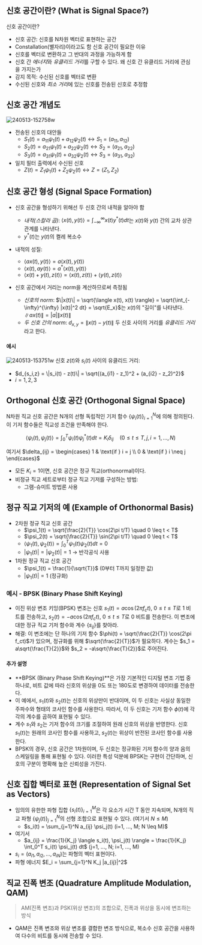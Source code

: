 ## 신호 공간이란? (What is Signal Space?)
신호 공간이란?
- 신호 공간: 신호를 N차원 벡터로 표현하는 공간
- Constallation(별자리)이라고도 함
신호 공간이 필요한 이유
- 신호를 벡터로 변환하고 그 반대의 과정을 가능하게 함
- 신호 간 *에너지*와 *유클리드 거리*를 구할 수 있다.
왜 신호 간 유클리드 거리에 관심을 가지는가
- 감지 목적: 수신된 신호를 벡터로 변환
- 수신된 신호와 *최소 거리*에 있는 신호를 전송된 신호로 추정함

## 신호 공간 개념도
![240513-152758w](/posts/240513-152758.png)
- 전송된 신호의 대안들
	- $S_1(t) = a_{11}\psi_1(t) + a_{12}\psi_2(t) \leftrightarrow S_1 = (a_{11}, a_{12})$
	- $S_2(t) = a_{21}\psi_1(t) + a_{22}\psi_2(t) \leftrightarrow S_2 = (a_{21}, a_{22})$
	- $S_3(t) = a_{31}\psi_1(t) + a_{32}\psi_2(t) \leftrightarrow S_3 = (a_{31}, a_{32})$
- 일치 필터 출력에서 수신된 신호
	- $Z(t) = Z_1\psi_1(t) + Z_2\psi_2(t) \leftrightarrow Z = (Z_1, Z_2)$

## 신호 공간 형성 (Signal Space Formation)
- 신호 공간을 형성하기 위해선 두 신호 간의 내적을 알아야 함
	- *내적(스칼라 곱)*: $\langle x(t), y(t) \rangle = \int_{-\infty}^{\infty} x(t) y^*(t) dt$는 $x(t)$와 $y(t)$ 간의 교차 상관 관계를 나타낸다.
	- $y^*(t)$는 $y(t)$의 켤레 복소수
- 내적의 성질:
	- $\langle ax(t), y(t) \rangle = a \langle x(t), y(t) \rangle$
	- $\langle x(t), ay(t) \rangle = a^* \langle x(t), y(t) \rangle$
	- $\langle x(t) + y(t), z(t) \rangle = \langle x(t), z(t) \rangle + \langle y(t), z(t) \rangle$

- 신호 공간에서 거리는 norm을 계산하므로써 측정됨
	- *신호의 norm*: 
	$\|x(t)\| = \sqrt{\langle x(t), x(t) \rangle} = \sqrt{\int_{-\infty}^{\infty} |x(t)|^2 dt} = \sqrt{E_x}$는 $x(t)$의 "길이"를 나타낸다.
		$\|ax(t)\| = |a|\|x(t)\|$
	- *두 신호 간의 norm*: $d_{x,y} = \|x(t) - y(t)\|$
두 신호 사이의 거리를 *유클리드 거리*라고 한다.

#### 예시
![240513-153751w](/posts/240513-153751.png)
신호 $z(t)$와 $s_i(t)$ 사이의 유클리드 거리:
- $d_{s_i,z} = \|s_i(t) - z(t)\| = \sqrt{(a_{i1} - z_1)^2 + (a_{i2} - z_2)^2}$
- $i = 1, 2, 3$

## Orthogonal 신호 공간 (Orthogonal Signal Space)
N차원 직교 신호 공간은 N개의 선형 독립적인 기저 함수 $\{\psi_i(t)\}_{i=1}^N$에 의해 정의된다. 
이 기저 함수들은 직교성 조건을 만족해야 한다.
<Math>

```math
\langle \psi_i(t), \psi_j(t) \rangle = \int_0^T \psi_i(t) \psi_j^*(t) dt = K_i \delta_{ij} \quad (0 \leq t \leq T, j, i = 1, \ldots, N)
```
</Math>

여기서  $\delta_{ij} = \begin{cases}	1 & \text{if } i = j \\	0 & \text{if } i \neq j	\end{cases}$

- 모든 $K_i = 1$이면, 신호 공간은 정규 직교(orthonormal)이다.
- 비정규 직교 세트로부터 정규 직교 기저를 구성하는 방법:
	- 그램-슈미트 방법론 사용

##	정규 직교 기저의 예 (Example of Orthonormal Basis)
- 2차원 정규 직교 신호 공간
	- $\psi_1(t) = \sqrt{\frac{2}{T}} \cos(2\pi t/T) \quad 0 \leq t < T$
	- $\psi_2(t) = \sqrt{\frac{2}{T}} \sin(2\pi t/T) \quad 0 \leq t < T$
	- $\langle \psi_1(t), \psi_2(t) \rangle = \int_0^T \psi_1(t)\psi_2(t) dt = 0$
	- $|\psi_1(t)| = |\psi_2(t)| = 1$ $\rightarrow$ 반각공식 사용
- 1차원 정규 직교 신호 공간
	- $\psi_1(t) = \frac{1}{\sqrt{T}}$ (0부터 T까지 일정한 값)
	- $|\psi_1(t)| = 1$ (정규화)

### 예시 - BPSK (Binary Phase Shift Keying)
- 이진 위상 변조 키잉(BPSK) 변조는 신호 $s_1(t) = a \cos(2\pi f_ct)$, $0 \leq t \leq T$로 1 비트를 전송하고, $s_2(t) = -a \cos(2\pi f_ct)$, $0 \leq t \leq T$로 0 비트를 전송한다. 이 변조에 대한 정규 직교 기저 함수와 계수 $\{s_{ij}\}$를 찾아라.
- 해결: 이 변조에는 단 하나의 기저 함수 $\phi(t) = \sqrt{\frac{2}{T}} \cos(2\pi f_ct)$가 있으며, 정규화를 위해 $\sqrt{\frac{2}{T}}$가 필요하다. 계수는 $s_1 = a\sqrt{\frac{T}{2}}$와 $s_2 = -a\sqrt{\frac{T}{2}}$로 주어진다.

#### 추가 설명
- **BPSK (Binary Phase Shift Keying)**은 가장 기본적인 디지털 변조 기법 중 하나로, 비트 값에 따라 신호의 위상을 0도 또는 180도로 변경하여 데이터를 전송한다.
- 이 예에서, $s_1(t)$와 $s_2(t)$는 신호의 위상만이 반대이며, 이 두 신호는 사실상 동일한 주파수와 형태의 코사인 함수를 사용한다. 따라서, 이 두 신호는 기저 함수 $\phi(t)$에 각각의 계수를 곱하여 표현될 수 있다.
- 계수 $s_1$와 $s_2$는 기저 함수의 크기를 조절하여 원래 신호의 위상을 반영한다. 신호 $s_1(t)$는 원래의 코사인 함수를 사용하고, $s_2(t)$는 위상이 반전된 코사인 함수를 사용한다.
- BPSK의 경우, 신호 공간은 1차원이며, 두 신호는 정규화된 기저 함수의 양과 음의 스케일링을 통해 표현될 수 있다. 이러한 특성 덕분에 BPSK는 구현이 간단하며, 신호의 구분이 명확해 높은 신뢰성을 가진다.

## 신호 집합 벡터로 표현 (Representation of Signal Set as Vectors)
- 임의의 유한한 파형 집합 $\{s_i(t)\}_{i=1}^M$은 각 요소가 시간 T 동안 지속되며, N개의 직교 파형 $\{\psi_j(t)\}_{j=1}^N$의 선형 조합으로 표현될 수 있다. (여기서 $N \leq M$)
    - $s_i(t) = \sum_{j=1}^N a_{ij} \psi_j(t) (i=1, ..., M; N \leq M)$
- 여기서
    - $a_{ij} = \frac{1}{K_j} \langle s_i(t), \psi_j(t) \rangle = \frac{1}{K_j} \int_0^T s_i(t) \psi_j(t) dt$ (j=1, ..., N; i=1, ..., M)
- $s_i = (a_{i1}, a_{i2}, ..., a_{iN})$는 파형의 벡터 표현이다.
- 파형 에너지 $E_i = \sum_{j=1}^N K_j |a_{ij}|^2$

## 직교 진폭 변조 (Quadrature Amplitude Modulation, QAM)
> AM(진폭 변조)과 PSK(위상 변조)의 조합으로, 진폭과 위상을 동시에 변조하는 방식
- QAM은 진폭 변조와 위상 변조를 결합한 변조 방식으로, 복소수 신호 공간을 사용하여 다수의 비트를 동시에 전송할 수 있다.